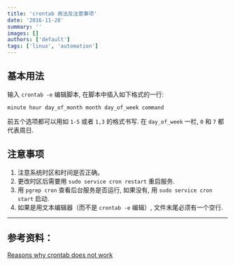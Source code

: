 ```yaml
---
title: 'crontab 用法及注意事项'
date: '2016-11-28'
summary: ''
images: []
authors: ['default']
tags: ['linux', 'automation']
---
```


## 基本用法
输入 `crontab -e` 编辑脚本, 在脚本中插入如下格式的一行:

`minute hour day_of_month month day_of_week command`

前五个选项都可以用如 `1-5` 或者 `1,3` 的格式书写. 在 `day_of_week` 一栏, `0` 和 `7` 都代表周日.

## 注意事项
1. 注意系统时区和时间是否正确。
2. 更改时区后需要用 `sudo service cron restart` 重启服务.
3. 用 `pgrep cron` 查看后台服务是否运行, 如果没有, 用 `sudo service cron start` 启动.
4. 如果是用文本编辑器（而不是 `crontab -e` 编辑）, 文件末尾必须有一个空行.


---
## 参考资料：
[Reasons why crontab does not work](http://askubuntu.com/questions/23009/reasons-why-crontab-does-not-work)